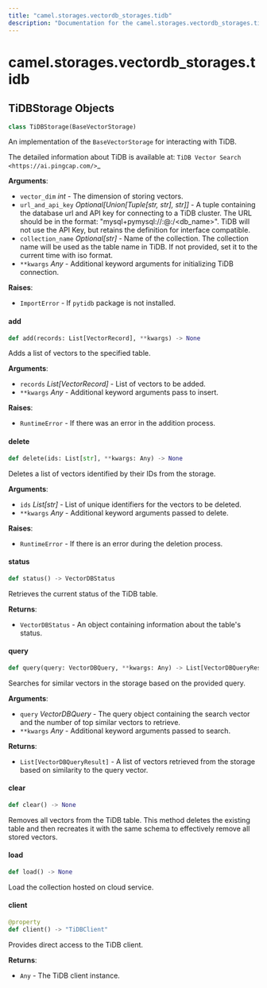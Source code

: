 ```yaml
---
title: "camel.storages.vectordb_storages.tidb"
description: "Documentation for the camel.storages.vectordb_storages.tidb module"
---
```


<a id="camel.storages.vectordb_storages.tidb"></a>

# camel.storages.vectordb\_storages.tidb

<a id="camel.storages.vectordb_storages.tidb.TiDBStorage"></a>

## TiDBStorage Objects

```python
class TiDBStorage(BaseVectorStorage)
```

An implementation of the `BaseVectorStorage` for interacting with TiDB.

The detailed information about TiDB is available at:
`TiDB Vector Search <https://ai.pingcap.com/>`_

**Arguments**:

- `vector_dim` _int_ - The dimension of storing vectors.
- `url_and_api_key` _Optional[Union[Tuple[str, str], str]]_ - A tuple
  containing the database url and API key for connecting to a TiDB
  cluster. The URL should be in the format:
  "mysql+pymysql://<username>:<password>@<host>:<port>/<db_name>".
  TiDB will not use the API Key, but retains the definition for
  interface compatible.
- `collection_name` _Optional[str]_ - Name of the collection.
  The collection name will be used as the table name in TiDB. If not
  provided, set it to the current time with iso format.
- `**kwargs` _Any_ - Additional keyword arguments for initializing
  TiDB connection.
  

**Raises**:

- `ImportError` - If `pytidb` package is not installed.

<a id="camel.storages.vectordb_storages.tidb.TiDBStorage.add"></a>

#### add

```python
def add(records: List[VectorRecord], **kwargs) -> None
```

Adds a list of vectors to the specified table.

**Arguments**:

- `records` _List[VectorRecord]_ - List of vectors to be added.
- `**kwargs` _Any_ - Additional keyword arguments pass to insert.
  

**Raises**:

- `RuntimeError` - If there was an error in the addition process.

<a id="camel.storages.vectordb_storages.tidb.TiDBStorage.delete"></a>

#### delete

```python
def delete(ids: List[str], **kwargs: Any) -> None
```

Deletes a list of vectors identified by their IDs from the
storage.

**Arguments**:

- `ids` _List[str]_ - List of unique identifiers for the vectors to be
  deleted.
- `**kwargs` _Any_ - Additional keyword arguments passed to delete.
  

**Raises**:

- `RuntimeError` - If there is an error during the deletion process.

<a id="camel.storages.vectordb_storages.tidb.TiDBStorage.status"></a>

#### status

```python
def status() -> VectorDBStatus
```

Retrieves the current status of the TiDB table.

**Returns**:

- `VectorDBStatus` - An object containing information about the
  table's status.

<a id="camel.storages.vectordb_storages.tidb.TiDBStorage.query"></a>

#### query

```python
def query(query: VectorDBQuery, **kwargs: Any) -> List[VectorDBQueryResult]
```

Searches for similar vectors in the storage based on the provided
query.

**Arguments**:

- `query` _VectorDBQuery_ - The query object containing the search
  vector and the number of top similar vectors to retrieve.
- `**kwargs` _Any_ - Additional keyword arguments passed to search.
  

**Returns**:

- `List[VectorDBQueryResult]` - A list of vectors retrieved from the
  storage based on similarity to the query vector.

<a id="camel.storages.vectordb_storages.tidb.TiDBStorage.clear"></a>

#### clear

```python
def clear() -> None
```

Removes all vectors from the TiDB table. This method
deletes the existing table and then recreates it with the same
schema to effectively remove all stored vectors.

<a id="camel.storages.vectordb_storages.tidb.TiDBStorage.load"></a>

#### load

```python
def load() -> None
```

Load the collection hosted on cloud service.

<a id="camel.storages.vectordb_storages.tidb.TiDBStorage.client"></a>

#### client

```python
@property
def client() -> "TiDBClient"
```

Provides direct access to the TiDB client.

**Returns**:

- `Any` - The TiDB client instance.

